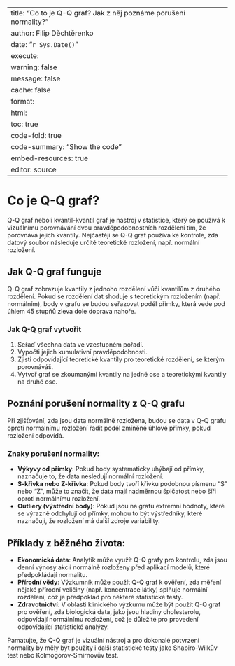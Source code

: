 
---
title: "Co to je Q-Q graf? Jak z něj poznáme porušení normality?"
author: Filip Děchtěrenko
date: "`r Sys.Date()`"
execute:
  warning: false
  message: false
  cache: false
format:
  html:
    toc: true
    code-fold: true
    code-summary: "Show the code"
    embed-resources: true
editor: source
---

# Co je Q-Q graf?

Q-Q graf neboli kvantil-kvantil graf je nástroj v statistice, který se používá k vizuálnímu porovnávání dvou pravděpodobnostních rozdělení tím, že porovnává jejich kvantily. Nejčastěji se Q-Q graf používá ke kontrole, zda datový soubor následuje určité teoretické rozložení, např. normální rozložení.

## Jak Q-Q graf funguje

Q-Q graf zobrazuje kvantily z jednoho rozdělení vůči kvantilům z druhého rozdělení. Pokud se rozdělení dat shoduje s teoretickým rozložením (např. normálním), body v grafu se budou seřazovat podél přímky, která vede pod úhlem 45 stupňů zleva dole doprava nahoře.

### Jak Q-Q graf vytvořit

1. Seřaď všechna data ve vzestupném pořadí.
2. Vypočti jejich kumulativní pravděpodobnosti.
3. Zjisti odpovídající teoretické kvantily pro teoretické rozdělení, se kterým porovnáváš.
4. Vytvoř graf se zkoumanými kvantily na jedné ose a teoretickými kvantily na druhé ose.

## Poznání porušení normality z Q-Q grafu

Při zjišťování, zda jsou data normálně rozložena, budou se data v Q-Q grafu oproti normálnímu rozložení řadit podél zmíněné úhlové přímky, pokud rozložení odpovídá. 

### Znaky porušení normality:

- **Výkyvy od přímky**: Pokud body systematicky uhýbají od přímky, naznačuje to, že data nesledují normální rozložení.
- **S-křivka nebo Z-křivka**: Pokud body tvoří křivku podobnou písmenu "S" nebo "Z", může to značit, že data mají nadměrnou špičatost nebo šíři oproti normálnímu rozložení.
- **Outliery (výstřední body)**: Pokud jsou na grafu extrémní hodnoty, které se výrazně odchylují od přímky, mohou to být výstředníky, které naznačují, že rozložení má další zdroje variability.

## Příklady z běžného života:

- **Ekonomická data**: Analytik může využít Q-Q grafy pro kontrolu, zda jsou denní výnosy akcií normálně rozloženy před aplikací modelů, které předpokládají normalitu.
- **Přírodní vědy**: Výzkumník může použít Q-Q graf k ověření, zda měření nějaké přírodní veličiny (např. koncentrace látky) splňuje normální rozdělení, což je předpoklad pro některé statistické testy.
- **Zdravotnictví**: V oblasti klinického výzkumu může být použit Q-Q graf pro ověření, zda biologická data, jako jsou hladiny cholesterolu, odpovídají normálnímu rozložení, což je důležité pro provedení odpovídající statistické analýzy.

Pamatujte, že Q-Q graf je vizuální nástroj a pro dokonalé potvrzení normality by měly být použity i další statistické testy jako Shapiro-Wilkův test nebo Kolmogorov-Smirnovův test.


